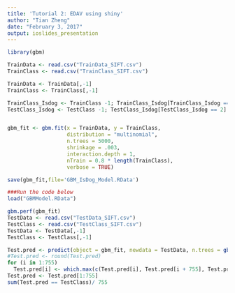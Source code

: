 ```yaml
---
title: 'Tutorial 2: EDAV using shiny'
author: "Tian Zheng"
date: "February 3, 2017"
output: ioslides_presentation
---
```



```r
library(gbm)

TrainData <- read.csv("TrainData_SIFT.csv")
TrainClass <- read.csv("TrainClass_SIFT.csv")

TrainData <- TrainData[,-1]
TrainClass <- TrainClass[,-1]

TrainClass_Isdog <- TrainClass -1; TrainClass_Isdog[TrainClass_Isdog == 2] <- 0
TestClass_Isdog <- TestClass -1; TestClass_Isdog[TestClass_Isdog == 2] <- 0


gbm_fit <- gbm.fit(x = TrainData, y = TrainClass,
                   distribution = "multinomial",
                   n.trees = 5000,
                   shrinkage = .003,
                   interaction.depth = 1, 
                   nTrain = 0.8 * length(TrainClass),
                   verbose = TRUE)

save(gbm_fit,file='GBM_IsDog_Model.RData')

###Run the code below
load("GBMModel.RData")

gbm.perf(gbm_fit)
TestData <- read.csv("TestData_SIFT.csv")
TestClass <- read.csv("TestClass_SIFT.csv")
TestData <- TestData[,-1]
TestClass <- TestClass[,-1]

Test.pred <- predict(object = gbm_fit, newdata = TestData, n.trees = gbm.perf(gbm_fit, plot.it = FALSE), type = "response")
#Test.pred <- round(Test.pred)
for (i in 1:755)
  Test.pred[i] <- which.max(c(Test.pred[i], Test.pred[i + 755], Test.pred[i + 755 + 755]))
Test.pred <- Test.pred[1:755]
sum(Test.pred == TestClass)/ 755

```